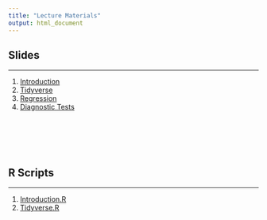 ```yaml
---
title: "Lecture Materials"
output: html_document
---
```



## Slides

---


1. [Introduction](content/Introduction.html){target="_blank"}
2. [Tidyverse](content/Tidyverse.html){target="_blank"}
3. [Regression](content/Regression.html){target="_blank"}
4. [Diagnostic Tests](content/Diagnostics.html){target="_blank"}

<br>
<br>
<br>
<br>


## R Scripts

---

1. [Introduction.R](content/Introduction.R)
2. [Tidyverse.R](content/Tidyverse.R)